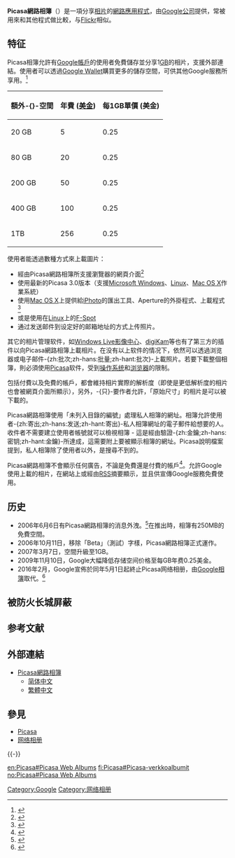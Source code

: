 {{noteTA
|G1=IT
|T=zh-cn:Picasa网络相册; zh-tw:Picasa網路相簿;
}}
{{otheruses
|subject=[[網路相簿|-{zh-cn:网络相册; zh-tw:網路相簿;}-]]服务
|other=整理和編輯-{zh-tw:數位相片;zh-cn:数码照片;}-的-{zh-tw:[[應用軟體|應用軟體]];zh-cn:[[应用软件|应用软件]];}-
|Picasa}}
{{主條目消歧義|本條目是介紹[[Google公司|Google公司]]已終止的服務。關於取代的新服務，詳見「'''[[Google相簿|Google相簿]]'''」。}}
{{Infobox Website
|websitename = Picasa網路相簿
|logo = File:Picasa Logo.svg
|screenshot =
|commercial = 是
|type = [[網路相簿|網路相簿]]
|reg = 是（瀏覽相片不須註冊）
|owner = [[Google公司|Google公司]]
|url = https://picasaweb.google.com/
}}

'''Picasa網路相簿'''（{{lang|en|Picasa Web Albums}}）是一項分享[[相片|相片]]的[[網路應用程式|網路應用程式]]，由[[Google公司|Google公司]]提供，常被用來和其他程式做比較，与[[Flickr|Flickr]]相似。

== 特征 ==
Picasa相簿允許有[[Google帳戶|Google帳戶]]的使用者免費儲存並分享1[[Gigabyte|GB]]的相片，支援外部連結。使用者可以透過[[Google_Wallet|Google Wallet]]購買更多的儲存空間，可供其他Google服務所享用。<ref>{{cite web |url=http://picasa.google.com/support/bin/answer.py?answer=39567&topic=10766 |title=購買儲存空間：如何運作 |accessdate=2009-07-24 |archive-date=2010-05-30 |archive-url=https://web.archive.org/web/20100530184734/http://picasa.google.com/support/bin/answer.py?answer=39567&topic=10766 |dead-url=no }}</ref>

{| class="wikitable"
|-
! 額外-{}-空間
! 年費 ([[美金|美金]])
! 每1GB單價 (美金)
|-
| 20 GB
| 5
| 0.25
|-
| 80 GB
| 20
| 0.25
|-
| 200 GB
| 50
| 0.25
|-
| 400 GB
| 100
| 0.25

|-
| 1TB
| 256
| 0.25
|}

使用者能透過數種方式來上載圖片：
* 經由Picasa網路相簿所支援瀏覽器的網頁介面<ref>{{cite web |url=http://picasa.google.com/support/bin/answer.py?answer=39499&topic=10753 |title=建立新的相簿：使用網頁瀏覽器上載相簿相片 |accessdate=2009-07-24 |archive-date=2008-10-01 |archive-url=https://web.archive.org/web/20081001075700/http://picasa.google.com/support/bin/answer.py?answer=39499&topic=10753 |dead-url=no }}</ref>
* 使用最新的Picasa 3.0版本（支援[[Microsoft_Windows|Microsoft Windows]]、[[Linux|Linux]]、[[Mac_OS_X|Mac OS X]]作業系統）
* 使用[[Mac_OS_X|Mac OS X]]上提供給[[iPhoto|iPhoto]]的匯出工具、Aperture的外掛程式、上載程式<ref>{{cite web |url=http://picasa.google.com/mac_tools.html |title=Picasa網路相簿 |accessdate=2009-07-24 |deadurl=yes |archiveurl=https://web.archive.org/web/20090523184045/http://picasa.google.com/mac_tools.html |archivedate=2009-05-23 }}</ref>
* 或是使用在[[Linux|Linux]]上的[[F-Spot|F-Spot]]
* 通过发送邮件到设定好的邮箱地址的方式上传照片。

其它的相片管理软件，如[[Windows_Live影像中心|Windows Live影像中心]]、[[digiKam|digiKam]]等也有了第三方的插件以向Picasa網路相簿上載相片。在没有以上软件的情况下，依然可以透過浏览器或电子邮件-{zh:批次;zh-hans:批量;zh-hant:批次}-上載照片。若要下載整個相簿，則必須使用[[Picasa|Picasa]]软件，受到[[操作系统|操作系统]]和[[浏览器|浏览器]]的限制。

包括付費以及免費的帳戶，都會維持相片實際的解析度（即使是更低解析度的相片也會被網頁介面所顯示），另外，-{只}-要作者允許，「原始尺寸」的相片是可以被下載的。

Picasa網路相簿使用「未列入目錄的編號」處理私人相簿的網址。相簿允許使用者-{zh:寄出;zh-hans:发送;zh-hant:寄出}-私人相簿網址的電子郵件給想要的人。收件者不需要建立使用者帳號就可以檢視相簿 - 這是經由驗證-{zh:金鑰;zh-hans:密钥;zh-hant:金鑰}-所達成，這需要附上要被顯示相簿的網址。Picasa說明檔案提到，私人相簿除了使用者以外，是搜尋不到的。

Picasa網路相簿不會顯示任何廣告，不論是免費還是付費的帳戶<ref>{{cite web |url=http://picasa.google.com/web/tos.html |title=PICASA網路相簿服務條款 |accessdate=2009-07-24 |archive-date=2009-07-01 |archive-url=https://web.archive.org/web/20090701104854/http://picasa.google.com/web/tos.html |dead-url=no }}</ref>。允許Google使用上載的相片，在網站上或經由[[RSS|RSS]]摘要顯示，並且供宣傳Google服務免費使用。

== 历史 ==
* 2006年6月6日有Picasa網路相簿的消息外洩。<ref>{{cite web |url=http://blogoscoped.com/archive/2006-06-07-n12.html |title=Google Picasa Web Albums Coming? |accessdate=2009-07-24 |archive-date=2011-08-12 |archive-url=https://web.archive.org/web/20110812104926/http://blogoscoped.com/archive/2006-06-07-n12.html |dead-url=no }}</ref>在推出時，相簿有250MB的免費空間。
* 2006年10月11日，移除「Beta」（測試）字樣，Picasa網路相簿正式運作。
* 2007年3月7日，空間升級至1GB。
* 2009年11月10日，Google大幅降低存储空间价格至每GB年费0.25美金。
* 2016年2月，Google宣佈於同年5月1日起終止Picasa网络相册，由[[Google相簿|Google相簿]]取代。<ref>{{Cite web |url=https://theinitium.com/article/20160215-dailynews-picasa/ |title=Google讓老牌圖片服務Picasa退休了 |accessdate=2016-02-16 |archive-date=2016-02-17 |archive-url=https://web.archive.org/web/20160217092436/https://theinitium.com/article/20160215-dailynews-picasa/ |dead-url=no }}</ref>

== 被防火长城屏蔽 ==
{{fact | 1 = ，用户可以通过SSL加密连接 https://picasaweb.google.com/ 来繞過防火长城的封锁从而直接访问Picasa网络相册。但由于客户端并未使用SSL, 只有网页版可直接在大陆访问。 }} {{Wayback|url=https://picasaweb.google.com/ |date=20131029014642 }}

== 参考文献 ==
{{Reflist}}

== 外部連結 ==
* [http://picasaweb.google.com/ Picasa網路相簿]{{Wayback|url=http://picasaweb.google.com/ |date=20060718003930 }}
** [http://picasaweb.google.com/home?hl=zh-CN 简体中文]
** [http://picasaweb.google.com/home?hl=zh-TW 繁體中文]

== 參見 ==
* [[Picasa|Picasa]]
* [[网络相册|网络相册]]

{{-}}
{{Google公司}}

[[Category:Google|Category:Google]]
[[Category:网络相册|Category:网络相册]]



[[en:Picasa#Picasa_Web_Albums|en:Picasa#Picasa Web Albums]]
[[fi:Picasa#Picasa-verkkoalbumit|fi:Picasa#Picasa-verkkoalbumit]]
[[no:Picasa#Picasa_Web_Albums|no:Picasa#Picasa Web Albums]]